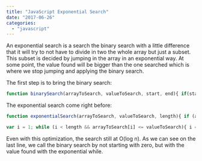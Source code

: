 ```yaml
---
title: "JavaScript Exponential Search"
date: "2017-06-26"
categories: 
  - "javascript"
---
```


An exponential search is a search the binary search with a little difference that it will try to not have to divide in two the whole array but just a subset. This subset is decided by jumping in the array in an exponential way. At some point, the value found will be bigger than the one searched which is where we stop jumping and applying the binary search.

The first step is to bring the binary search:

```typescript
function binarySearch(arrayToSearch, valueToSearch, start, end){ if(start <= end){ var middle = Math.ceil((end + start)/2) var middleValue = arrayToSearch[middle]; if(middleValue === valueToSearch){ return middle; } else if(valueToSearch < middleValue){ end = middle - 1; } else{ start = middle + 1; } return binarySearch(arrayToSearch, valueToSearch, start, end); } return -1; } 
``` 


The exponential search come right before:

```typescript
function exponentialSearch(arrayToSearch, valueToSearch, length){ if (arrayToSearch[0] == valueToSearch){ return 0; }

var i = 1; while (i < length && arrayToSearch[i] <= valueToSearch){ i = i\*2; } return binarySearch(arrayToSearch, valueToSearch, i/2, Math.min(i, length-1)); } 
``` 


Even with this optimization, the search still at O(log n). As we can see on the last line, we call the binary search by not starting with zero, but with the value found with the exponential while.

